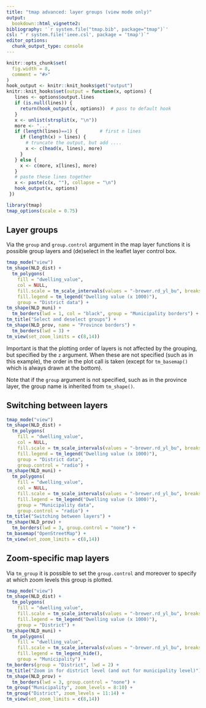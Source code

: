 ```yaml
---
title: "tmap advanced: layer groups (view mode only)"
output: 
  bookdown::html_vignette2:
bibliography: '`r system.file("tmap.bib", package="tmap")`'
csl: "`r system.file('ieee.csl', package = 'tmap')`"
editor_options: 
  chunk_output_type: console
---
```


```r
knitr::opts_chunk$set(
  fig.width = 8,
  comment = "#>"
)
hook_output <- knitr::knit_hooks$get("output")
knitr::knit_hooks$set(output = function(x, options) {
   lines <- options$output.lines
   if (is.null(lines)) {
     return(hook_output(x, options))  # pass to default hook
   }
   x <- unlist(strsplit(x, "\n"))
   more <- "..."
   if (length(lines)==1) {        # first n lines
     if (length(x) > lines) {
       # truncate the output, but add ....
       x <- c(head(x, lines), more)
     }
   } else {
     x <- c(more, x[lines], more)
   }
   # paste these lines together
   x <- paste(c(x, ""), collapse = "\n")
   hook_output(x, options)
 })

```


```r
library(tmap)
tmap_options(scale = 0.75)
```



## Layer groups

Via the `group` and `group.control` argument in the map layer functions it is possible group layers and (de)select in the leaflet layer control box.

```r
tmap_mode("view")
tm_shape(NLD_dist) +
  tm_polygons(
    fill = "dwelling_value",
    col = NULL,
    fill.scale = tm_scale_intervals(values = "-brewer.rd_yl_bu", breaks = c(75, 150, 250, 500, 750, 1000, 1600)),
    fill.legend = tm_legend("Dwelling value (x 1000)"),
    group = "District data") +
tm_shape(NLD_muni) +
  tm_borders(lwd = 1, col = "black", group = "Municipality borders") +
tm_title("Select and deselect groups") +
tm_shape(NLD_prov, name = "Province borders") +
  tm_borders(lwd = 3) +
tm_view(set_zoom_limits = c(8,14))
```

Important is that the plotting order of layers is not affected by the grouping, but specified by the `z` argument. 
When these are not specified (such as in this example), the order in the plot call is taken (except for `tm_basemap()` which is always drawn at the bottom).

Note that if the `group` argument is not specified, such as in the province layer, the group name is inherited from `tm_shape()`.


## Switching between layers

```r
tmap_mode("view")
tm_shape(NLD_dist) +
  tm_polygons(
    fill = "dwelling_value",
    col = NULL,
    fill.scale = tm_scale_intervals(values = "-brewer.rd_yl_bu", breaks = c(75, 150, 250, 500, 750, 1000, 1600)),
    fill.legend = tm_legend("Dwelling value (x 1000)"),
    group = "District data",
    group.control = "radio") +
tm_shape(NLD_muni) +
  tm_polygons(
    fill = "dwelling_value",
    col = NULL,
    fill.scale = tm_scale_intervals(values = "-brewer.rd_yl_bu", breaks = c(75, 150, 250, 500, 750, 1000, 1600)),
    fill.legend = tm_legend("Dwelling value (x 1000)"),
    group = "Municipality data",
    group.control = "radio") +
tm_title("Switching between layers") +
tm_shape(NLD_prov) +
  tm_borders(lwd = 3, group.control = "none") +
tm_basemap("OpenStreetMap") +
tm_view(set_zoom_limits = c(8,14))
```



## Zoom-specific map layers

Via `tm_group` it is possible to set the `group.control` and moreover to specify at which zoom levels this group is plotted.

```r
tmap_mode("view")
tm_shape(NLD_dist) +
  tm_polygons(
    fill = "dwelling_value",
    fill.scale = tm_scale_intervals(values = "-brewer.rd_yl_bu", breaks = c(75, 150, 250, 500, 750, 1000, 1600)),
    fill.legend = tm_legend("Dwelling value (x 1000)"),
    group = "District") +
tm_shape(NLD_muni) +
  tm_polygons(
    fill = "dwelling_value",
    fill.scale = tm_scale_intervals(values = "-brewer.rd_yl_bu", breaks = c(75, 150, 250, 500, 750, 1000, 1600)),
    fill.legend = tm_legend_hide(),
    group = "Municipality") +
tm_borders(group = "District", lwd = 2) +
tm_title("Zoom in for district level (and out for municipality level)") +
tm_shape(NLD_prov) +
  tm_borders(lwd = 3, group.control = "none") +
tm_group("Municipality", zoom_levels = 8:10) +
tm_group("District", zoom_levels = 11:14) +
tm_view(set_zoom_limits = c(8,14))
```

